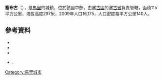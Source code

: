 '''塞布古'''（{{lang-fr|Sébougou}}），是[[馬里|馬里]]的城鎮，位於該國中部，由[[塞古區|塞古區]]的[[塞古省|塞古省]]負責管轄，面積115平方公里，海拔高度297米，2009年人口16,175，人口密度每平方公里140人。

==參考資料==
*{{citation | contribution= Common and Fundamental Operational Datasets Registry: Mali | publisher= United Nations Office for the Coordination of Humanitarian Affairs | url= http://cod.humanitarianresponse.info/country-region/mali | deadurl= yes | archiveurl= https://web.archive.org/web/20121214211137/http://cod.humanitarianresponse.info/country-region/Mali | archivedate= 2012-12-14 }}
*{{citation | url=http://instat.gov.ml/documentation/segou.pdf | publisher=République de Mali: Institut National de la Statistique | title=Resultats Provisoires RGPH 2009 (Région de Ségou) | language=fr | accessdate=2015-07-26 | archive-date=2011-07-22 | archive-url=https://web.archive.org/web/20110722215805/http://instat.gov.ml/documentation/segou.pdf | dead-url=no }}
*{{citation | title=Communes de la Région de Ségou | publisher=Ministère de l’administration territoriale et des collectivités locales, République du Mali | url=http://www.matcl.gov.ml/pdf/ComRegSegou.pdf | language=fr | deadurl=yes | archiveurl=https://www.webcitation.org/6AnaeXgXv?url=http://www.matcl.gov.ml/pdf/ComRegSegou.pdf | archivedate=2012-09-19 }}
*{{citation | title=Plan de Sécurité Alimentaire Commune Rurale de Sébougou 2007-2011 | publisher=Commissariat à la Sécurité Alimentaire, République du Mali, USAID-Mali | year=2007 | url=http://www.aec.msu.edu/fs2/mali_fd_strtgy/plans/segou/segou/psa_sebougou.pdf | language=fr | deadurl=yes | archiveurl=https://web.archive.org/web/20120911040810/http://www.aec.msu.edu/fs2/mali_fd_strtgy/plans/segou/segou/psa_sebougou.pdf | archivedate=2012年9月11日 | df= }}.

{{Coord|13|25|5|N|6|18|25|W|display=title}}

{{塞古區}}

[[Category:馬里城市|Category:馬里城市]]


{{Mali-geo-stub}}